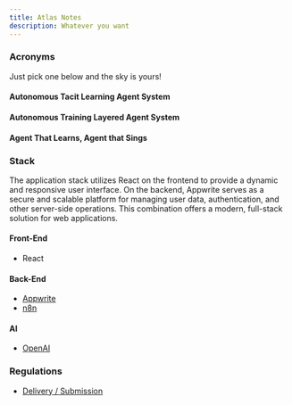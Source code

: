 ```yaml
---
title: Atlas Notes
description: Whatever you want
---
```


### Acronyms

Just pick one below and the sky is yours!

#### Autonomous Tacit Learning Agent System

#### Autonomous Training Layered Agent System

#### Agent That Learns, Agent that Sings


### Stack

The application stack utilizes React on the frontend to provide a dynamic and responsive user interface. 
On the backend, Appwrite serves as a secure and scalable platform for managing user data, authentication, and other server-side operations.
This combination offers a modern, full-stack solution for web applications.

#### Front-End

- React

#### Back-End

- [Appwrite](/application/appwrite/)
- [n8n](/application/automation/n8n/)

#### AI

- [OpenAI](/application/ml#openai)

### Regulations

- [Delivery / Submission](https://lablab.ai/delivering-your-hackathon-solution)